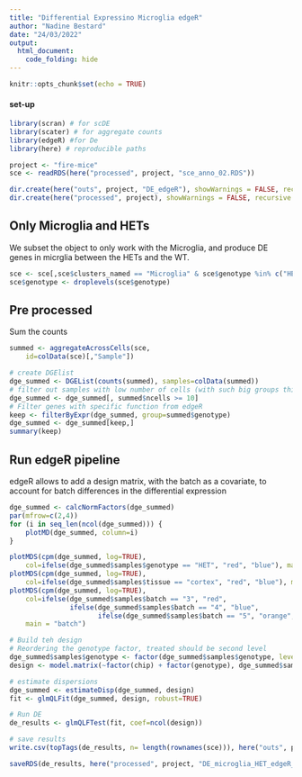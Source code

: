 ```yaml
---
title: "Differential Expressino Microglia edgeR"
author: "Nadine Bestard"
date: "24/03/2022"
output:
  html_document:
    code_folding: hide
---
```


```r
knitr::opts_chunk$set(echo = TRUE)
```


#### set-up
```r
library(scran) # for scDE
library(scater) # for aggregate counts
library(edgeR) #for De
library(here) # reproducible paths
```
```r
project <- "fire-mice"
sce <- readRDS(here("processed", project, "sce_anno_02.RDS")) 
```

```r
dir.create(here("outs", project, "DE_edgeR"), showWarnings = FALSE, recursive = TRUE)
dir.create(here("processed", project), showWarnings = FALSE, recursive = TRUE)
```

## Only Microglia and HETs

We subset the object to only work with the Microglia, and produce DE genes in micrglia between the HETs and the WT.
```r
sce <- sce[,sce$clusters_named == "Microglia" & sce$genotype %in% c("HET", "WT")]
sce$genotype <- droplevels(sce$genotype)
```

## Pre processed

Sum the counts
```r
summed <- aggregateAcrossCells(sce, 
    id=colData(sce)[,"Sample"])
```

```r
# create DGElist
dge_summed <- DGEList(counts(summed), samples=colData(summed))
# filter out samples with low number of cells (with such big groups this shouldn't be a problem)
dge_summed <- dge_summed[, summed$ncells >= 10]
# Filter genes with specific function from edgeR
keep <- filterByExpr(dge_summed, group=summed$genotype)
dge_summed <- dge_summed[keep,]
summary(keep)
```

## Run edgeR pipeline

edgeR allows to add a design matrix, with the batch as a covariate, to account for batch differences in the differential expression

```r
dge_summed <- calcNormFactors(dge_summed)
par(mfrow=c(2,4))
for (i in seq_len(ncol(dge_summed))) {
    plotMD(dge_summed, column=i)
}
```


```r
plotMDS(cpm(dge_summed, log=TRUE), 
    col=ifelse(dge_summed$samples$genotype == "HET", "red", "blue"), main = "genotype")
plotMDS(cpm(dge_summed, log=TRUE), 
    col=ifelse(dge_summed$samples$tissue == "cortex", "red", "blue"), main = "tissue")
plotMDS(cpm(dge_summed, log=TRUE), 
    col=ifelse(dge_summed$samples$batch == "3", "red", 
               ifelse(dge_summed$samples$batch == "4", "blue",
                      ifelse(dge_summed$samples$batch == "5", "orange", "green"))),
    main = "batch")

# Build teh design
# Reordering the genotype factor, treated should be second level
dge_summed$samples$genotype <- factor(dge_summed$samples$genotype, levels = c("WT", "HET"))
design <- model.matrix(~factor(chip) + factor(genotype), dge_summed$samples)

# estimate dispersions
dge_summed <- estimateDisp(dge_summed, design)
fit <- glmQLFit(dge_summed, design, robust=TRUE)

# Run DE
de_results <- glmQLFTest(fit, coef=ncol(design))

# save results
write.csv(topTags(de_results, n= length(rownames(sce))), here("outs", project, "DE_edgeR","de_results_HET", "de_resutls_HET_Microglia.csv"))

saveRDS(de_results, here("processed", project, "DE_microglia_HET_edgeR_de_results.RDS"))
```
